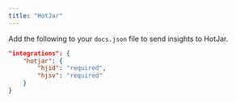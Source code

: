 ```yaml
---
title: "HotJar"
---
```


Add the following to your `docs.json` file to send insights to HotJar.

```json Insights options in docs.json
"integrations": {
    "hotjar": {
        "hjid": "required",
        "hjsv": "required"
    }
}
```
